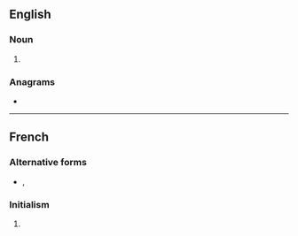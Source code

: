 {{also|mof|MoF}}
==English==
{{wikipedia|dab=MOF}}

===Noun===
{{en-noun}}
# {{initialism of|lang=en|metal-organic framework}}

===Anagrams===
* {{anagrams|en|FOM|OFM}}

----

==French==

===Alternative forms===
* {{l|fr|M.O.F.}}, {{l|fr|M. O. F.}}

===Initialism===
{{rfc-header|Initialism}}
{{head|fr|initialism}}
# {{initialism of|lang=fr|Meilleur Ouvrier de France}}